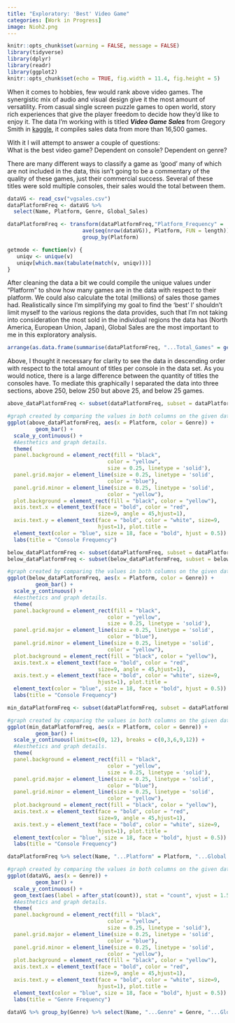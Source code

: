 ```yaml
---
title: "Exploratory: 'Best' Video Game"
categories: [Work in Progress]
image: Nioh2.png
---
```


```r
knitr::opts_chunk$set(warning = FALSE, message = FALSE) 
library(tidyverse)
library(dplyr)
library(readr)
library(ggplot2)
knitr::opts_chunk$set(echo = TRUE, fig.width = 11.4, fig.height = 5)
```

When it comes to hobbies, few would rank above video games. The synergistic mix of audio and visual design give it the most amount of versatility. From casual single screen puzzle games to open world, story rich experiences that give the player freedom to decide how they'd like to enjoy it. The data I'm working with is titled <b><i> Video Game Sales </i></b> from Gregory Smith in [kaggle](https://www.kaggle.com/datasets/gregorut/videogamesales), it compiles sales data from more than 16,500 games.

With it I will attempt to answer a couple of questions: <br> What is the best video game? Dependent on console? Dependent on genre?

There are many different ways to classify a game as 'good' many of which are not included in the data, this isn't going to be a commentary of the quality of these games, just their commercial success. Several of these titles were sold multiple consoles, their sales would the total between them.

```r
dataVG <- read_csv("vgsales.csv")
dataPlatformFreq <- dataVG %>% 
  select(Name, Platform, Genre, Global_Sales)

dataPlatformFreq <- transform(dataPlatformFreq,"Platform_Frequency" = 
                        ave(seq(nrow(dataVG)), Platform, FUN = length)) %>% 
                        group_by(Platform)

getmode <- function(v) {
   uniqv <- unique(v)
   uniqv[which.max(tabulate(match(v, uniqv)))]
}
```

After cleaning the data a bit we could compile the unique values under "Platform" to show how many games are in the data with respect to their platform. We could also calculate the total (millions) of sales those games had. Realistically since I'm simplifying my goal to find the 'best' I' shouldn't limit myself to the various regions the data provides, such that I'm not taking into consideration the most sold in the individual regions the data has (North America, European Union, Japan), Global Sales are the most important to me in this exploratory analysis.

```r
arrange(as.data.frame(summarise(dataPlatformFreq, "...Total_Games" = getmode(Platform_Frequency), "...Total_Global_Sales" = sum(Global_Sales))), desc(...Total_Games)) 
```

Above, I thought it necessary for clarity to see the data in descending order with respect to the total amount of titles per console in the data set. As you would notice, there is a large difference between the quantity of titles the consoles have. To mediate this graphically I separated the data into three sections, above 250, below 250 but above 25, and below 25 games.

```r
above_dataPlatformFreq <- subset(dataPlatformFreq, subset = dataPlatformFreq$Platform_Frequency >= 250)

#graph created by comparing the values in both columns on the given dataset
ggplot(above_dataPlatformFreq, aes(x = Platform, color = Genre)) +
         geom_bar() +
  scale_y_continuous() +
  #Aesthetics and graph details.
  theme(
  panel.background = element_rect(fill = "black",
                                color = "yellow",
                                size = 0.25, linetype = 'solid'),
  panel.grid.major = element_line(size = 0.25, linetype = 'solid',
                                color = "blue"), 
  panel.grid.minor = element_line(size = 0.25, linetype = 'solid',
                                color = "yellow"),
  plot.background = element_rect(fill = "black", color = "yellow"),
  axis.text.x = element_text(face = "bold", color = "red", 
                             size=9, angle = 45,hjust=1),
  axis.text.y = element_text(face = "bold", color = "white", size=9, 
                             hjust=1), plot.title = 
  element_text(color = "blue", size = 18, face = "bold", hjust = 0.5)) + 
  labs(title = "Console Frequency")
```



```r
below_dataPlatformFreq <- subset(dataPlatformFreq, subset = dataPlatformFreq$Platform_Frequency <= 250)
below_dataPlatformFreq <- subset(below_dataPlatformFreq, subset = below_dataPlatformFreq$Platform_Frequency >= 25)

#graph created by comparing the values in both columns on the given dataset
ggplot(below_dataPlatformFreq, aes(x = Platform, color = Genre)) +
         geom_bar() +
  scale_y_continuous() +
  #Aesthetics and graph details.
  theme(
  panel.background = element_rect(fill = "black",
                                color = "yellow",
                                size = 0.25, linetype = 'solid'),
  panel.grid.major = element_line(size = 0.25, linetype = 'solid',
                                color = "blue"), 
  panel.grid.minor = element_line(size = 0.25, linetype = 'solid',
                                color = "yellow"),
  plot.background = element_rect(fill = "black", color = "yellow"),
  axis.text.x = element_text(face = "bold", color = "red", 
                             size=9, angle = 45,hjust=1),
  axis.text.y = element_text(face = "bold", color = "white", size=9, 
                             hjust=1), plot.title = 
  element_text(color = "blue", size = 18, face = "bold", hjust = 0.5)) + 
  labs(title = "Console Frequency")
```



```r
min_dataPlatformFreq <- subset(dataPlatformFreq, subset = dataPlatformFreq$Platform_Frequency <= 25)

#graph created by comparing the values in both columns on the given dataset
ggplot(min_dataPlatformFreq, aes(x = Platform, color = Genre)) +
         geom_bar() +
  scale_y_continuous(limits=c(0, 12), breaks = c(0,3,6,9,12)) +
  #Aesthetics and graph details.
  theme(
  panel.background = element_rect(fill = "black",
                                color = "yellow",
                                size = 0.25, linetype = 'solid'),
  panel.grid.major = element_line(size = 0.25, linetype = 'solid',
                                color = "blue"), 
  panel.grid.minor = element_line(size = 0.25, linetype = 'solid',
                                color = "yellow"),
  plot.background = element_rect(fill = "black", color = "yellow"),
  axis.text.x = element_text(face = "bold", color = "red", 
                             size=9, angle = 45,hjust=1),
  axis.text.y = element_text(face = "bold", color = "white", size=9, 
                             hjust=1), plot.title = 
  element_text(color = "blue", size = 18, face = "bold", hjust = 0.5)) + 
  labs(title = "Console Frequency")
```



```r
dataPlatformFreq %>% select(Name, "...Platform" = Platform, "...Global Sales" = Global_Sales) %>% slice_head() %>% as.data.frame()
```



```r
#graph created by comparing the values in both columns on the given dataset
ggplot(dataVG, aes(x = Genre)) +
         geom_bar() + 
  scale_y_continuous() +
  geom_text(aes(label = after_stat(count)), stat = "count", vjust = 1.5, hjust = .5, color = "yellow", size= 3.2) +
  #Aesthetics and graph details.
  theme( 
  panel.background = element_rect(fill = "black",
                                color = "yellow",
                                size = 0.25, linetype = 'solid'), 
  panel.grid.major = element_line(size = 0.25, linetype = 'solid',
                                color = "blue"), 
  panel.grid.minor = element_line(size = 0.25, linetype = 'solid',
                                color = "yellow"),
  plot.background = element_rect(fill = "black", color = "yellow"),
  axis.text.x = element_text(face = "bold", color = "red", 
                             size=9, angle = 45,hjust=1),
  axis.text.y = element_text(face = "bold", color = "white", size=9, 
                             hjust=1), plot.title = 
  element_text(color = "blue", size = 18, face = "bold", hjust = 0.5)) + 
  labs(title = "Genre Frequency")
```



```r
dataVG %>% group_by(Genre) %>% select(Name, "...Genre" = Genre, "...Global Sales" = Global_Sales) %>% slice_head() %>% as.data.frame()
```

